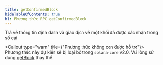```yaml
---
title: getConfirmedBlock
hideTableOfContents: true
h1: Phương thức RPC getConfirmedBlock
---
```


Trả về thông tin định danh và giao dịch về một khối đã được xác nhận trong sổ
cái

<Callout type="warn" title={"Phương thức không còn được hỗ trợ"}>
  Phương thức này dự kiến sẽ bị loại bỏ trong `solana-core` v2.0. Vui lòng sử
  dụng [getBlock](/docs/rpc/http/getblock) thay thế.
</Callout>
